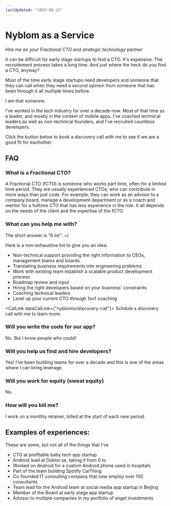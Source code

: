 ```yaml
---
lastUpdated: "2023-08-22"
---
```


# Nyblom as a Service

_Hire me as your Fractional CTO and strategic technology partner_

It can be difficult for early stage startups to find a CTO. It's expensive. The recruitement process takes a long time. And just where the heck do you find a CTO, anyway?

Most of the time early stage startups need developers and someone that they can call when they need a second opinion from someone that has been through it all multiple times before.

I am that someone.

I've worked in the tech industry for over a decade now. Most of that time as a leader, and mostly in the context of mobile apps. I've coached technical leaders as well as non-technical founders, and I've recruited countless developers.

Click the button below to book a discovery call with me to see if we are a good fit for eachother.

<BookingButton dataCalLink="nyblomio/discovery-call" />

## FAQ

### What is a Fractional CTO?

A Fractional CTO (fCTO) is someone who works part time, often for a limited time period. They are usually experienced CTOs, who can contribute in more ways than just code. For example, they can work as an advisor to a company board, manage a development department or as a coach and mentor for a fulltime CTO that has less experience in the role. It all depends on the needs of the client and the expertise of the fCTO.

### What can you help me with?

The short answer is _"A lot"_. =)

Here is a non-exhaustive list to give you an idea:

- Non-technical support providing the right information to CEOs, management teams and boards.
- Translating business requirements into engineering problems
- Work with existing team establish a scalable product development process
- Roadmap review and input
- Hiring the right developers based on your business' constraints
- Coaching technical leaders
- Level up your current CTO through 1on1 coaching

<CalLink dataCalLink={"nyblomio/discovery-call"}>
  Schdule a discovery call with me to learn more.
</CalLink>

### Will you write the code for our app?

No. But I know people who could!

### Will you help us find and hire developers?

Yes! I've been building teams for over a decade and this is one of the areas where I can bring leverage.

### Will you work for equity (sweat equity)

No.

### How will you bill me?

I work on a monthly retainer, billed at the start of each new period.

## Examples of experiences:

These are some, but not all of the things that I've

- CTO at profitable baby tech app startup
- Android lead at Doktor.se, taking it from 0 to
- Worked on Android for a custom Android phone used in hospitals
- Part of the team building Spotify CarThing
- Co-founded IT consulting company that now employ over 100 consultants
- Team lead for the Android team at social media app startup in Beijing
- Member of the Board at early stage app startup
- Advisor to multiple companies in my <Link href="/portfolio">portfolio</Link> of angel investments
